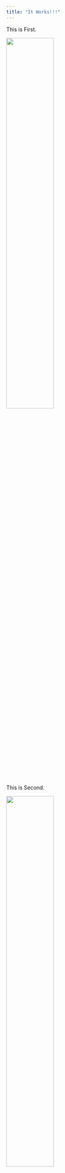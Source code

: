 ```yaml
---
title: "It Works!!!"
---
```


This is First.

<img src="https://i4.ytimg.com/vi/Oj1I-edHFnY/hqdefault.jpg" style="width:50%">

This is Second.

<img src="https://i2.ytimg.com/vi/mAIsvROw1WQ/hqdefault.jpg" style="width:50%">

They are Third!

<img src="https://i2.ytimg.com/vi/MQGnNfzLu74/hqdefault.jpg" style="width:50%">
